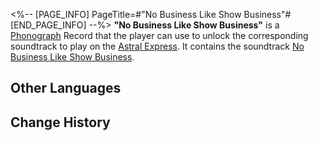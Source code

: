 <%-- [PAGE_INFO]
PageTitle=#"No Business Like Show Business"#
[END_PAGE_INFO] --%>
{{Item Infobox
|id          = 210336
|image       = Item No Business Like Show Business.png
|type        = Disk
|invCategory = Valuables
|rarity      = 3
|effect      = 
|description = A record that can be played on the Express' phonograph. It might be a chance acquisition or a gift from someone else. All sorts of memories surge up when the music plays &mdash; the smiles, encounters, touches, and the excitement of battle. Maybe that is why people still collect records even as society rapidly advances.<br />The current record contains the track "No Business Like Show Business."
}}
{{Description|''When you get what you wish for, you will no longer want to keep everything you already have.''}}
'''"No Business Like Show Business"''' is a [[Phonograph]] Record that the player can use to unlock the corresponding soundtrack to play on the [[Astral Express]]. It contains the soundtrack [[No Business Like Show Business]].

==Other Languages==
{{Other Languages
|en   = "No Business Like Show Business"
|zhs  = 《娱乐至上》
|zht  = 《娛樂至上》
|ja   = 『娯楽至上』
|ko   = ≪쇼처럼 즐거운 인생은 없다≫
|es   = Luces de candilejas
|fr   = «&nbsp;No Business Like Show Business&nbsp;»
|ru   = No Business Like Show Business
|th   = "No Business Like Show Business"
|vi   = "Vui Vẻ Tột Cùng"
|de   = „Rhythmus im Blut“
|id   = "No Business Like Show Business"
|pt   = "No Business Like Show Business"
}}

==Change History==
{{Change History|2.2}}
